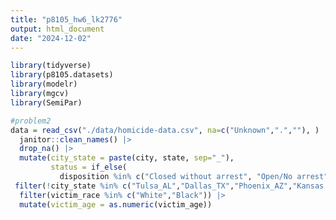 ```yaml
---
title: "p8105_hw6_lk2776"
output: html_document
date: "2024-12-02"
---
```


```r
library(tidyverse)
library(p8105.datasets)
library(modelr)
library(mgcv)
library(SemiPar)
```

```r
#problem2
data = read_csv("./data/homicide-data.csv", na=c("Unknown",".",""), ) |>
  janitor::clean_names() |>
  drop_na() |>
  mutate(city_state = paste(city, state, sep="_"), 
         status = if_else(
           disposition %in% c("Closed without arrest", "Open/No arrest"), "resolved", "unresolved")) |>
 filter(!city_state %in% c("Tulsa_AL","Dallas_TX","Phoenix_AZ","Kansas City_MO")) |>
  filter(victim_race %in% c("White","Black")) |>
  mutate(victim_age = as.numeric(victim_age))
```

```r

```

